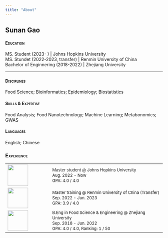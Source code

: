 ```yaml
---
title: "About"
---
```


## Sunan Gao

#### [**Education**]{.smallcaps}

| MS. Student (2023- ) \| Johns Hopkins University
| MS. Stundet (2022-2023, transfer) \| Renmin University of China
| Bachelor of Enginnering (2018-2022) \| Zhejiang University

------------------------------------------------------------------------

#### [**Disciplines**]{.smallcaps}

Food Science; Bioinformatics; Epidemiology; Biostatistics

#### [**Skills & Expertise**]{.smallcaps}

Food Analysis; Food Nanotechnology; Machine Learning; Metabonomics; GWAS

#### [**Languages**]{.smallcaps}

English; Chinese

### [**Experience**]{.smallcaps}

+-------------------------------------------+----------------------------------------------------------------------------------------------------------------+
| ![](JHU_logo.png){width="65" height="68"} | <span style="font-size: 13px; line-height: 1.3"> Master student \@ Johns Hopkins University\                   |
|                                           | Aug. 2022 - Now\                                                                                               |
|                                           | GPA: 4.0 / 4.0                                                                                                 |
+-------------------------------------------+----------------------------------------------------------------------------------------------------------------+
| ![](RUC_logo.png){width="65"}             | <span style="font-size: 13px; line-height: 1.3"> Master training \@ Renmin University of China (Transfer)\     |
|                                           | Sep. 2022 - Jun. 2023\                                                                                         |
|                                           | GPA: 3.9 / 4.0                                                                                                 |
+-------------------------------------------+----------------------------------------------------------------------------------------------------------------+
| ![](ZJU_logo.png){width="65"}             | <span style="font-size: 13px; line-height: 1.3; "> B.Eng in Food Science & Engineering \@ Zhejiang University\ |
|                                           | Sep. 2018 - Jun. 2022\                                                                                         |
|                                           | GPA: 4.0 / 4.0, Ranking: 1 / 50                                                                                |
+-------------------------------------------+----------------------------------------------------------------------------------------------------------------+
